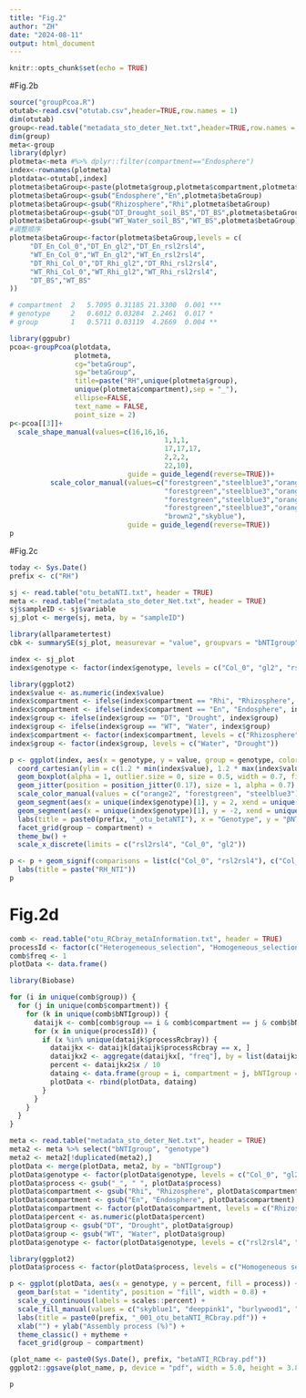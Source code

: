 ```yaml
---
title: "Fig.2"
author: "ZH"
date: "2024-08-11"
output: html_document
---
```


```r
knitr::opts_chunk$set(echo = TRUE)
```

#Fig.2b
```r
source("groupPcoa.R")
otutab<-read.csv("otutab.csv",header=TRUE,row.names = 1) 
dim(otutab)
group<-read.table("metadata_sto_deter_Net.txt",header=TRUE,row.names = 1)
dim(group)
meta<-group 
library(dplyr)
plotmeta<-meta #%>% dplyr::filter(compartment=="Endosphere")
index<-rownames(plotmeta)
plotdata<-otutab[,index]
plotmeta$betaGroup<-paste(plotmeta$group,plotmeta$compartment,plotmeta$genotype,sep="_")
plotmeta$betaGroup<-gsub("Endosphere","En",plotmeta$betaGroup)
plotmeta$betaGroup<-gsub("Rhizosphere","Rhi",plotmeta$betaGroup)
plotmeta$betaGroup<-gsub("DT_Drought_soil_BS","DT_BS",plotmeta$betaGroup)
plotmeta$betaGroup<-gsub("WT_Water_soil_BS","WT_BS",plotmeta$betaGroup)
#调整顺序
plotmeta$betaGroup<-factor(plotmeta$betaGroup,levels = c(
     "DT_En_Col_0","DT_En_gl2","DT_En_rsl2rsl4",
     "WT_En_Col_0","WT_En_gl2","WT_En_rsl2rsl4",
     "DT_Rhi_Col_0","DT_Rhi_gl2","DT_Rhi_rsl2rsl4",
     "WT_Rhi_Col_0","WT_Rhi_gl2","WT_Rhi_rsl2rsl4",
     "DT_BS","WT_BS"
))

# compartment  2   5.7095 0.31185 21.3300  0.001 ***
# genotype     2   0.6012 0.03284  2.2461  0.017 *  
# group        1   0.5711 0.03119  4.2669  0.004 ** 

library(ggpubr)
pcoa<-groupPcoa(plotdata,
                plotmeta,
                cg="betaGroup",
                sg="betaGroup",
                title=paste("RH",unique(plotmeta$group),
                unique(plotmeta$compartment),sep = "_"),
                ellipse=FALSE,
                text_name = FALSE,
                point_size = 2)
p<-pcoa[[3]]+
  scale_shape_manual(values=c(16,16,16,
                                      1,1,1,
                                      17,17,17,
                                      2,2,2,
                                      22,10),
                             guide = guide_legend(reverse=TRUE))+
          scale_color_manual(values=c("forestgreen","steelblue3","orange2",
                                      "forestgreen","steelblue3","orange2",
                                      "forestgreen","steelblue3","orange2",
                                      "forestgreen","steelblue3","orange2",
                                      "brown2","skyblue"),
                             guide = guide_legend(reverse=TRUE))
p
```

#Fig.2c
```r
today <- Sys.Date()
prefix <- c("RH")

sj <- read.table("otu_betaNTI.txt", header = TRUE)
meta <- read.table("metadata_sto_deter_Net.txt", header = TRUE)
sj$sampleID <- sj$variable
sj_plot <- merge(sj, meta, by = "sampleID")

library(allparametertest)
cbk <- summarySE(sj_plot, measurevar = "value", groupvars = "bNTIgroup", na.rm = TRUE)

index <- sj_plot 
index$genotype <- factor(index$genotype, levels = c("Col_0", "gl2", "rsl2rsl4"))

library(ggplot2)
index$value <- as.numeric(index$value)
index$compartment <- ifelse(index$compartment == "Rhi", "Rhizosphere", index$compartment)
index$compartment <- ifelse(index$compartment == "En", "Endosphere", index$compartment)
index$group <- ifelse(index$group == "DT", "Drought", index$group)
index$group <- ifelse(index$group == "WT", "Water", index$group)
index$compartment <- factor(index$compartment, levels = c("Rhizosphere", "Endosphere"))
index$group <- factor(index$group, levels = c("Water", "Drought"))

p <- ggplot(index, aes(x = genotype, y = value, group = genotype, color = genotype)) +
  coord_cartesian(ylim = c(1.2 * min(index$value), 1.2 * max(index$value))) +
  geom_boxplot(alpha = 1, outlier.size = 0, size = 0.5, width = 0.7, fill = "transparent") +
  geom_jitter(position = position_jitter(0.17), size = 1, alpha = 0.7) +
  scale_color_manual(values = c("orange2", "forestgreen", "steelblue3")) +
  geom_segment(aes(x = unique(index$genotype)[1], y = 2, xend = unique(index$genotype)[length(unique(index$genotype))], yend = 2), color = "black", size = 0.3, linetype = "dashed") +
  geom_segment(aes(x = unique(index$genotype)[1], y = -2, xend = unique(index$genotype)[length(unique(index$genotype))], yend = -2), color = "black", size = 0.3, linetype = "dashed") +
  labs(title = paste0(prefix, "_otu_betaNTI"), x = "Genotype", y = "βNTI") +
  facet_grid(group ~ compartment) +
  theme_bw() +
  scale_x_discrete(limits = c("rsl2rsl4", "Col_0", "gl2"))

p <- p + geom_signif(comparisons = list(c("Col_0", "rsl2rsl4"), c("Col_0", "gl2")), map_signif_level = FALSE, test = "t.test", y_position = c(0, 0.1), tip_length = c(c(0.01, 0.01), c(0.01, 0.01), c(0.01, 0.01)), textsize = 4.0, vjust = 0.6, extend_line = 0.05, size = 0.8, color = "black") +
  labs(title = paste("RH_NTI"))
p

```


# Fig.2d
```r
comb <- read.table("otu_RCbray_metaInformation.txt", header = TRUE)
processId <- factor(c("Heterogeneous_selection", "Homogeneous_selection", "Homogenizing_dispersal", "Dispersal_limitation", "Drift"), ordered = TRUE)
comb$freq <- 1
plotData <- data.frame()

library(Biobase)

for (i in unique(comb$group)) {
  for (j in unique(comb$compartment)) {
    for (k in unique(comb$bNTIgroup)) {
      dataijk <- comb[comb$group == i & comb$compartment == j & comb$bNTIgroup == k, c("processRcbray", "group", "genotype", "compartment", "bNTIgroup", "freq")]
      for (x in unique(processId)) {
        if (x %in% unique(dataijk$processRcbray)) {
          dataijkx <- dataijk[dataijk$processRcbray == x, ]
          dataijkx2 <- aggregate(dataijkx[, "freq"], by = list(dataijkx$processRcbray), FUN = sum)
          percent <- dataijkx2$x / 10
          dataing <- data.frame(group = i, compartment = j, bNTIgroup = k, process = x, percent = percent)
          plotData <- rbind(plotData, dataing)
        }
      }
    }
  }
}

meta <- read.table("metadata_sto_deter_Net.txt", header = TRUE)
meta2 <- meta %>% select("bNTIgroup", "genotype")
meta2 <- meta2[!duplicated(meta2),]
plotData <- merge(plotData, meta2, by = "bNTIgroup")
plotData$genotype <- factor(plotData$genotype, levels = c("Col_0", "gl2", "rsl2rsl4"))
plotData$process <- gsub("_", " ", plotData$process)
plotData$compartment <- gsub("Rhi", "Rhizosphere", plotData$compartment)
plotData$compartment <- gsub("En", "Endosphere", plotData$compartment)
plotData$compartment <- factor(plotData$compartment, levels = c("Rhizosphere", "Endosphere"))
plotData$percent <- as.numeric(plotData$percent)
plotData$group <- gsub("DT", "Drought", plotData$group)
plotData$group <- gsub("WT", "Water", plotData$group)
plotData$genotype <- factor(plotData$genotype, levels = c("rsl2rsl4", "Col_0", "gl2"))

library(ggplot2)
plotData$process <- factor(plotData$process, levels = c("Homogeneous selection", "Dispersal limitation", "Homogenizing dispersal", "Drift"))

p <- ggplot(plotData, aes(x = genotype, y = percent, fill = process)) +
  geom_bar(stat = "identity", position = "fill", width = 0.8) +
  scale_y_continuous(labels = scales::percent) +
  scale_fill_manual(values = c("skyblue1", "deeppink1", "burlywood1", "springgreen3", "grey60")) +
  labs(title = paste0(prefix, "_001_otu_betaNTI_RCbray.pdf")) +
  xlab("") + ylab("Assembly process (%)") +
  theme_classic() + mytheme +
  facet_grid(group ~ compartment)

(plot_name <- paste0(Sys.Date(), prefix, "betaNTI_RCbray.pdf"))
ggplot2::ggsave(plot_name, p, device = "pdf", width = 5.0, height = 3.8)

p
```
